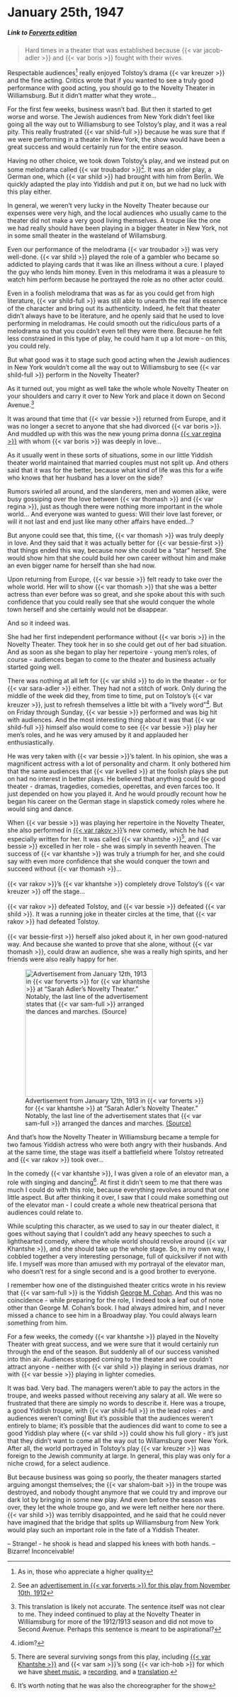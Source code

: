 # January 25th, 1947

##### _Link to [Forverts edition](https://www.nli.org.il/en/newspapers/frw/1947/01/25/01/)_ {.unnumbered}

>  Hard times in a theater that was established because {{< var jacob-adler >}} and {{< var boris >}} fought with their wives.

Respectable audiences^[As in, those who appreciate a higher quality] really enjoyed Tolstoy's drama {{< var kreuzer >}} and the fine acting. Critics wrote that if you wanted to see a truly good performance with good acting, you should go to the Novelty Theater in Williamsburg. But it didn't matter what they wrote...

For the first few weeks, business wasn't bad. But then it started to get worse and worse. The Jewish audiences from New York didn't feel like going all the way out to Williamsburg to see Tolstoy's play, and it was a real pity. This really frustrated {{< var shild-full >}} because he was sure that if we were performing in a theater in New York, the show would have been a great success and would certainly run for the entire season.

Having no other choice, we took down Tolstoy's play, and we instead put on some melodrama called {{< var troubador >}}^[See an [advertisement in {{< var forverts >}} for this play from November 10th, 1912](https://www.nli.org.il/en/newspapers/frw/1912/11/10/01/article/36.1)]. It was an older play, a German one, which {{< var shild >}} had brought with him from Berlin. We quickly adapted the play into Yiddish and put it on, but we had no luck with this play either.

In general, we weren't very lucky in the Novelty Theater because our expenses were very high, and the local audiences who usually came to the theater did not make a very good living themselves. A troupe like the one we had really should have been playing in a bigger theater in New York, not in some small theater in the wasteland of Willamsburg.

Even our performance of the melodrama {{< var troubador >}} was very well-done. {{< var shild >}} played the role of a gambler who became so addicted to playing cards that it was like an illness without a cure. I played the guy who lends him money. Even in this melodrama it was a pleasure to watch him perform because he portrayed the role as no other actor could.

Even in a foolish melodrama that was as far as you could get from high literature, {{< var shild-full >}} was still able to unearth the real life essence of the character and bring out its authenticity. Indeed, he felt that theater didn't always have to be literature, and he openly said that he used to love performing in melodramas. He could smooth out the ridiculous parts of a melodrama so that you couldn't even tell they were there. Because he felt less constrained in this type of play, he could ham it up a lot more - on this, you could rely.

But what good was it to stage such good acting when the Jewish audiences in New York wouldn't come all the way out to Williamsburg to see {{< var shild-full >}} perform in the Novelty Theater?

As it turned out, you might as well take the whole whole Novelty Theater on your shoulders and carry it over to New York and place it down on Second Avenue.^[This translation is likely not accurate. The sentence itself was not clear to me. They indeed continued to play at the Novelty Theater in Williamsburg for more of the 1912/1913 season and did not move to Second Avenue. Perhaps this sentence is meant to be aspirational?]

It was around that time that {{< var bessie >}} returned from Europe, and it was no longer a secret to anyone that she had divorced {{< var boris >}}. And muddled up with this was the new young prima donna [{{< var regina >}}](https://en.wikipedia.org/wiki/Regina_Zuckerberg) with whom {{< var boris >}} was deeply in love...

As it usually went in these sorts of situations, some in our little Yiddish theater world maintained that married couples must not split up. And others said that it was for the better, because what kind of life was this for a wife who knows that her husband has a lover on the side?

Rumors swirled all around, and the slanderers, men and women alike, were busy gossiping over the love between {{< var thomash >}} and {{< var regina >}}, just as though there were nothing more important in the whole world... And everyone was wanted to guess: Will their love last forever, or will it not last and end just like many other affairs have ended...?

But anyone could see that, this time, {{< var thomash >}} was truly deeply in love. And they said that it was actually better for {{< var bessie-first >}} that things ended this way, because now she could be a "star" herself. She would show him that she could build her own career without him and make an even bigger name for herself than she had now.

Upon returning from Europe, {{< var bessie >}} felt ready to take over the whole world. Her will to show {{< var thomash >}} that she was a better actress than ever before was so great, and she spoke about this with such confidence that you could really see that she would conquer the whole town herself and she certainly would not be disappear.

And so it indeed was.

She had her first independent performance without {{< var boris >}} in the Novelty Theater. They took her in so she could get out of her bad situation. And as soon as she began to play her repertoire - young men's roles, of course - audiences began to come to the theater and business actually started going well.

There was nothing at all left for {{< var shild >}} to do in the theater - or for {{< var sara-adler >}} either. They had not a stitch of work. Only during the middle of the week did they, from time to time, put on Tolstoy's {{< var kreuzer >}}, just to refresh themselves a little bit with a "lively word"^[idiom?]. But on Friday through Sunday, {{< var bessie >}} performed and was big hit with audiences. And the most interesting thing about it was that {{< var shild-full >}} himself also would come to see {{< var bessie >}} play her men's roles, and he was very amused by it and applauded her enthusiastically.

He was very taken with {{< var bessie >}}'s talent. In his opinion, she was a magnificent actress with a lot of personality and charm. It only bothered him that the same audiences that {{< var kvelled >}} at the foolish plays she put on had no interest in better plays. He believed that anything could be good theater - dramas, tragedies, comedies, operettas, and even farces too. It just depended on how you played it. And he would proudly recount how he began his career on the German stage in slapstick comedy roles where he would sing and dance.

::: {layout-ncol=2}

When {{< var bessie >}} was playing her repertoire in the Novelty Theater, she also performed in [{{< var rakov >}}](https://www.museumoffamilyhistory.com/yt/lex/R/rakov-n.htm)'s new comedy, which he had especially written for her. It was called {{< var khantshe >}}[^khantshe], and {{< var bessie >}} excelled in her role - she was simply in seventh heaven. The success of {{< var khantshe >}} was truly a triumph for her, and she could say with even more confidence that she would conquer the town and succeed without {{< var thomash >}}...<br><br>
{{< var rakov >}}'s {{< var khantshe >}} completely drove Tolstoy's {{< var kreuzer >}} off the stage...<br><br>
{{< var rakov >}} defeated Tolstoy, and {{< var bessie >}} defeated {{< var shild >}}. It was a running joke in theater circles at the time, that {{< var rakov >}} had defeated Tolstoy.<br><br>
{{< var bessie-first >}} herself also joked about it, in her own good-natured way. And because she wanted to prove that she alone, without {{< var thomash >}}, could draw an audience, she was a really high spirits, and her friends were also really happy for her.

![Advertisement from January 12th, 1913 in {{< var forverts >}} for {{< var khantshe >}} at "Sarah Adler's Novelty Theater." Notably, the last line of the advertisement states that {{< var sam-full >}} arranged the dances and marches. [(Source)](https://www.nli.org.il/en/newspapers/frw/1913/01/12/01/article/16.2)](../img/newspaper_clippings/1913-01-12_forverts.png){width="3in"}

:::

And that's how the Novelty Theater in Williamsburg became a temple for two famous Yiddish actress who were both angry with their husbands. And at the same time, the stage was itself a battlefield where Tolstoy retreated and {{< var rakov >}} took over...

In the comedy {{< var khantshe >}}, I was given a role of an elevator man, a role with singing and dancing^[It's worth noting that he was also the choreographer for the show]. At first it didn't seem to me that there was much I could do with this role, because everything revolves around that one little aspect. But after thinking it over, I saw that I could make something out of the elevator man - I could create a whole new theatrical persona that audiences could relate to.

While sculpting this character, as we used to say in our theater dialect, it goes without saying that I couldn't add any heavy speeches to such a lighthearted comedy, where the whole world should revolve around {{< var Khantshe >}}, and she should take up the whole stage. So, in my own way, I cobbled together a very interesting personage, full of quicksilver if not with life. I myself was more than amused with my portrayal of the elevator man, who doesn't rest for a single second and is a good brother to everyone.

I remember how one of the distinguished theater critics wrote in his review that {{< var sam-full >}} is the Yiddish [George M. Cohan](https://en.wikipedia.org/wiki/George_M._Cohan). And this was no coincidence - while preparing for the role, I indeed took a leaf out of none other than George M. Cohan's book. I had always admired him, and I never missed a chance to see him in a Broadway play. You could always learn something from him.

For a few weeks, the comedy {{< var khantshe >}} played in the Novelty Theater with great success, and we were sure that it would certainly run through the end of the season. But suddenly all of our success vanished into thin air. Audiences stopped coming to the theater and we couldn't attract anyone - neither with {{< var shild >}} playing in serious dramas, nor with {{< var bessie >}} playing in lighter comedies.

It was bad. Very bad. The managers weren't able to pay the actors in the troupe, and weeks passed without receiving any salary at all. We were so frustrated that there are simply no words to describe it. Here was a troupe, a good Yiddish troupe, with {{< var shild-full >}} in the lead roles - and audiences weren't coming! But it's possible that the audiences weren't entirely to blame; it's possible that the audiences did want to come to see a good Yiddish play where {{< var shild >}} could show his full glory - it's just that they didn't want to come all the way out to Willamsburg over New York. After all, the world portrayed in Tolstoy's play {{< var kreuzer >}} was foreign to the Jewish community at large. In general, this play was only for a niche crowd, for a select audience.

But because business was going so poorly, the theater managers started arguing amongst themselves; the {{< var shalom-bait >}} in the troupe was destroyed, and nobody thought anymore that we could try and improve our dark lot by bringing in some new play. And even before the season was over, they let the whole troupe go, and we were left neither here nor there. {{< var shild >}} was terribly disappointed, and he said that he could never have imagined that the bridge that splits up Williamsburg from New York would play such an important role in the fate of a Yiddish Theater.

-- Strange! - he shook is head and slapped his knees with both hands. -- Bizarre! Inconceivable!



[^khantshe]:
  There are several surviving songs from this play, including [{{< var Khantshe >}}](https://www.museumoffamilyhistory.com/yt/chantshe-in-america.htm) and {{< var sam >}}'s song {{< var ich-hob >}} for which we have [sheet music](https://www.loc.gov/item/ihas.200182188/), a [recording](https://www.youtube.com/watch?v=YJfmY-qlwIo), and a [translation](http://www.yiddishpennysongs.com/2017/09/ikh-hob-ales-vos-ikh-darf-bay-andere.html).